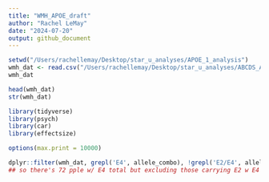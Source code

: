 ```yaml
---
title: "WMH_APOE_draft"
author: "Rachel LeMay"
date: "2024-07-20"
output: github_document
---
```

```r
setwd("/Users/rachellemay/Desktop/star_u_analyses/APOE_1_analysis")
wmh_dat <- read.csv("/Users/rachellemay/Desktop/star_u_analyses/ABCDS_APOE_df.csv")
wmh_dat

```

```r
head(wmh_dat)
str(wmh_dat)
```

```r
library(tidyverse)
library(psych)
library(car)
library(effectsize)

options(max.print = 10000)
```

```r
dplyr::filter(wmh_dat, grepl('E4', allele_combo), !grepl('E2/E4', allele_combo), !grepl('E4/E2', allele_combo))
## so there's 72 pple w/ E4 total but excluding those carrying E2 w E4 bc that could confound results
```

